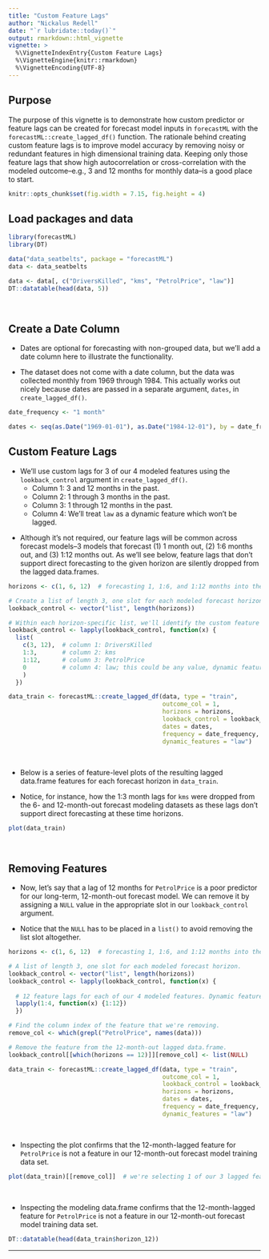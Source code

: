---
title: "Custom Feature Lags"
author: "Nickalus Redell"
date: "`r lubridate::today()`"
output: rmarkdown::html_vignette
vignette: >
  %\VignetteIndexEntry{Custom Feature Lags}
  %\VignetteEngine{knitr::rmarkdown}
  %\VignetteEncoding{UTF-8}
---

## Purpose

The purpose of this vignette is to demonstrate how custom predictor or feature 
lags can be created for forecast model inputs in `forecastML` with the `forecastML::create_lagged_df()` 
function. The rationale behind creating custom feature 
lags is to improve model accuracy by removing noisy or redundant features in high dimensional training data. 
Keeping only those feature lags that show high autocorrelation or cross-correlation with the modeled 
outcome--e.g., 3 and 12 months for monthly data--is a good place to start.

```{r, include = FALSE}
knitr::opts_chunk$set(fig.width = 7.15, fig.height = 4)
```


## Load packages and data

```{r, warning = FALSE, message = FALSE}
library(forecastML)
library(DT)

data("data_seatbelts", package = "forecastML")
data <- data_seatbelts

data <- data[, c("DriversKilled", "kms", "PetrolPrice", "law")]
DT::datatable(head(data, 5))
```

<br>

## Create a Date Column

* Dates are optional for forecasting with non-grouped data, but we'll add a date column here to 
illustrate the functionality.

* The dataset does not come with a date column, but the data was collected monthly from 1969 
through 1984. This actually works out nicely because dates are passed in a separate argument, 
`dates`, in `create_lagged_df()`.

```{r}
date_frequency <- "1 month"

dates <- seq(as.Date("1969-01-01"), as.Date("1984-12-01"), by = date_frequency)
```


## Custom Feature Lags

* We'll use custom lags for 3 of our 4 modeled features using the `lookback_control` argument 
in `create_lagged_df()`.
    + Column 1: 3 and 12 months in the past.
    + Column 2: 1 through 3 months in the past.
    + Column 3: 1 through 12 months in the past.
    + Column 4: We'll treat `law` as a dynamic feature which won't be lagged.
<p>
* Although it's not required, our feature lags will be common across forecast 
models--3 models that forecast (1) 1 month out, (2) 1:6 months out, and (3) 1:12 months out. 
As we'll see below, feature lags that don't support direct forecasting to the given horizon are 
silently dropped from the lagged data.frames.

```{r}
horizons <- c(1, 6, 12)  # forecasting 1, 1:6, and 1:12 months into the future.

# Create a list of length 3, one slot for each modeled forecast horizon.
lookback_control <- vector("list", length(horizons))

# Within each horizon-specific list, we'll identify the custom feature lags.
lookback_control <- lapply(lookback_control, function(x) {
  list(
    c(3, 12),  # column 1: DriversKilled
    1:3,       # column 2: kms
    1:12,      # column 3: PetrolPrice
    0          # column 4: law; this could be any value, dynamic features are set to '0' internally.
    )
  })

data_train <- forecastML::create_lagged_df(data, type = "train",
                                           outcome_col = 1,
                                           horizons = horizons, 
                                           lookback_control = lookback_control,
                                           dates = dates,
                                           frequency = date_frequency,
                                           dynamic_features = "law")
```

<br>

* Below is a series of feature-level plots of the resulting lagged data.frame features 
for each forecast horizon in `data_train`.

* Notice, for instance, how the 1:3 month lags for `kms` were dropped from the 6- and 12-month-out forecast 
modeling datasets as these lags don't support direct forecasting at these time horizons.

```{r, results = 'hide'}
plot(data_train)
```

<br>

## Removing Features

* Now, let's say that a lag of 12 months for `PetrolPrice` is a poor predictor for our long-term, 
12-month-out forecast model. We can remove it by assigning a `NULL` value in the appropriate 
slot in our `lookback_control` argument.

* Notice that the `NULL` has to be placed in a `list()` to avoid removing the list slot altogether.

```{r}
horizons <- c(1, 6, 12)  # forecasting 1, 1:6, and 1:12 months into the future.

# A list of length 3, one slot for each modeled forecast horizon.
lookback_control <- vector("list", length(horizons))
lookback_control <- lapply(lookback_control, function(x) {
  
  # 12 feature lags for each of our 4 modeled features. Dynamic features will be coerced to "0" internally.
  lapply(1:4, function(x) {1:12})
  })

# Find the column index of the feature that we're removing.
remove_col <- which(grepl("PetrolPrice", names(data)))

# Remove the feature from the 12-month-out lagged data.frame.
lookback_control[[which(horizons == 12)]][remove_col] <- list(NULL)

data_train <- forecastML::create_lagged_df(data, type = "train",
                                           outcome_col = 1, 
                                           lookback_control = lookback_control,
                                           horizons = horizons,
                                           dates = dates,
                                           frequency = date_frequency,
                                           dynamic_features = "law")
```

<br>

* Inspecting the plot confirms that the 12-month-lagged feature for 
`PetrolPrice` is not a feature in our 12-month-out forecast model training data set.

```{r, results = 'hide'}
plot(data_train)[[remove_col]]  # we're selecting 1 of our 3 lagged feature-level plots.
```

<br>

* Inspecting the modeling data.frame confirms that the 12-month-lagged feature for 
`PetrolPrice` is not a feature in our 12-month-out forecast model training data set.

```{r}
DT::datatable(head(data_train$horizon_12))
```

***
